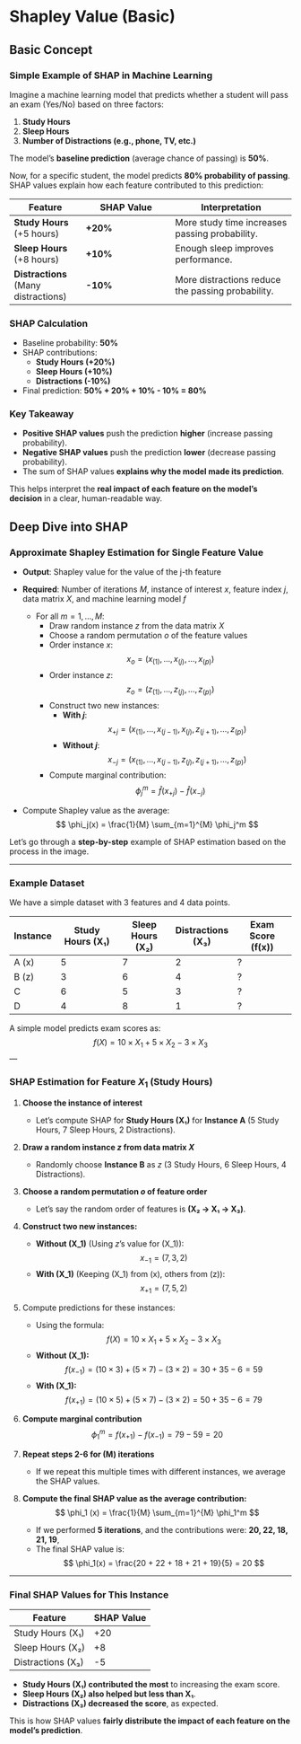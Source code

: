 # Shapley Value (Basic)


## Basic Concept


### Simple Example of SHAP in Machine Learning

Imagine a machine learning model that predicts whether a student will pass an exam (Yes/No) based on three factors:

1. **Study Hours**
2. **Sleep Hours**
3. **Number of Distractions (e.g., phone, TV, etc.)**

The model's **baseline prediction** (average chance of passing) is **50%**.

Now, for a specific student, the model predicts **80% probability of passing**.  
SHAP values explain how each feature contributed to this prediction:

| Feature | SHAP Value | Interpretation |
|---------|-----------|---------------|
| **Study Hours** (+5 hours) | **+20%** | More study time increases passing probability. |
| **Sleep Hours** (+8 hours) | **+10%** | Enough sleep improves performance. |
| **Distractions** (Many distractions) | **-10%** | More distractions reduce the passing probability. |

### SHAP Calculation

- Baseline probability: **50%**
- SHAP contributions:  
  - **Study Hours (+20%)**  
  - **Sleep Hours (+10%)**  
  - **Distractions (-10%)**
- Final prediction: **50% + 20% + 10% - 10% = 80%**

### Key Takeaway

- **Positive SHAP values** push the prediction **higher** (increase passing probability).
- **Negative SHAP values** push the prediction **lower** (decrease passing probability).
- The sum of SHAP values **explains why the model made its prediction**.

This helps interpret the **real impact of each feature on the model’s decision** in a clear, human-readable way.


## Deep Dive into SHAP

### Approximate Shapley Estimation for Single Feature Value

- **Output**: Shapley value for the value of the j-th feature
- **Required**: Number of iterations $M$, instance of interest $x$, feature index $j$, data matrix $X$, and machine learning model $f$

  - For all $m = 1, \dots, M$:
    - Draw random instance $z$ from the data matrix $X$
    - Choose a random permutation $o$ of the feature values
    - Order instance $x$:  
      $$
      x_o = (x_{(1)}, \dots, x_{(j)}, \dots, x_{(p)})
      $$
    - Order instance $z$:  
      $$
      z_o = (z_{(1)}, \dots, z_{(j)}, \dots, z_{(p)})
      $$
    - Construct two new instances:
      - **With $j$**:  
        $$
        x_{+j} = (x_{(1)}, \dots, x_{(j-1)}, x_{(j)}, z_{(j+1)}, \dots, z_{(p)})
        $$
      - **Without $j$**:  
        $$
        x_{-j} = (x_{(1)}, \dots, x_{(j-1)}, z_{(j)}, z_{(j+1)}, \dots, z_{(p)})
        $$
    - Compute marginal contribution:  
      $$
      \phi_j^m = \hat{f}(x_{+j}) - \hat{f}(x_{-j})
      $$

- Compute Shapley value as the average:  
  $$
  \phi_j(x) = \frac{1}{M} \sum_{m=1}^{M} \phi_j^m
  $$



Let's go through a **step-by-step** example of SHAP estimation based on the process in the image.  

---

### Example Dataset

We have a simple dataset with 3 features and 4 data points.  

| Instance | Study Hours (X₁) | Sleep Hours (X₂) | Distractions (X₃) | Exam Score (f(x)) |
|----------|---------------|-------------|--------------|--------------|
| A (x)  | 5             | 7           | 2            | ?            |
| B (z)  | 3             | 6           | 4            |  ?           |
| C       | 6             | 5           | 3            |  ?           |
| D       | 4             | 8           | 1            |  ?           |

A simple model predicts exam scores as:  
$$
f(X) = 10 \times X_1 + 5 \times X_2 - 3 \times X_3
$$
---

### SHAP Estimation for Feature $X_1$ (Study Hours)

1. **Choose the instance of interest**  
   - Let's compute SHAP for **Study Hours (X₁)** for **Instance A** (5 Study Hours, 7 Sleep Hours, 2 Distractions).  

2. **Draw a random instance $z$ from data matrix $X$**  
   - Randomly choose **Instance B** as $z$ (3 Study Hours, 6 Sleep Hours, 4 Distractions).  

3. **Choose a random permutation $o$ of feature order**  
   - Let's say the random order of features is **(X₂ → X₁ → X₃)**.  

4. **Construct two new instances:**  
   - **Without \(X_1\)** (Using $z$'s value for \(X_1\)):  
     $$
     x_{-1} = (7, 3, 2)
     $$
   - **With \(X_1\)** (Keeping \(X_1\) from \(x\), others from \(z\)):  
     $$
     x_{+1} = (7, 5, 2)
     $$

5. Compute predictions for these instances:
   - Using the formula:  
     $$
     f(X) = 10 \times X_1 + 5 \times X_2 - 3 \times X_3
     $$
   - **Without \(X_1\):**  
     $$
     f(x_{-1}) = (10 \times 3) + (5 \times 7) - (3 \times 2) = 30 + 35 - 6 = 59
     $$
   - **With \(X_1\):**  
     $$
     f(x_{+1}) = (10 \times 5) + (5 \times 7) - (3 \times 2) = 50 + 35 - 6 = 79
     $$

6. **Compute marginal contribution**  
   $$
   \phi_1^m = f(x_{+1}) - f(x_{-1}) = 79 - 59 = 20
   $$

7. **Repeat steps 2-6 for \(M\) iterations**  
   - If we repeat this multiple times with different instances, we average the SHAP values.

8. **Compute the final SHAP value as the average contribution:**  
   $$
   \phi_1 (x) = \frac{1}{M} \sum_{m=1}^{M} \phi_1^m
   $$
   - If we performed **5 iterations**, and the contributions were: **20, 22, 18, 21, 19**,  
   - The final SHAP value is:  
     $$
     \phi_1(x) = \frac{20 + 22 + 18 + 21 + 19}{5} = 20
     $$

---

### Final SHAP Values for This Instance

| Feature | SHAP Value |
|---------|------------|
| Study Hours (X₁) | +20 |
| Sleep Hours (X₂) | +8 |
| Distractions (X₃) | -5 |

- **Study Hours (X₁) contributed the most** to increasing the exam score.  
- **Sleep Hours (X₂) also helped but less than X₁**.  
- **Distractions (X₃) decreased the score**, as expected.  

This is how SHAP values **fairly distribute the impact of each feature on the model’s prediction**.